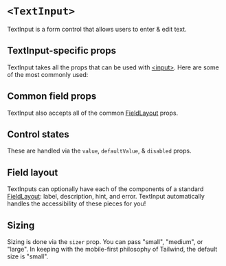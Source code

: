 


<Meta title="Components/TextInput" of={Stories} />

# `<TextInput>`

TextInput is a form control that allows users to enter & edit text.

## TextInput-specific props

TextInput takes all the props that can be used with
[&lt;input&gt;](https://react.dev/reference/react-dom/components/input). Here
are some of the most commonly used:

<ArgTypes of={Stories} sort="requiredFirst" />

## Common field props

TextInput also accepts all of the common
[FieldLayout](/docs/components-fieldlayout--docs) props.

<ArgTypes of={FieldControl} sort="requiredFirst" />

## Control states

These are handled via the `value`, `defaultValue`, & `disabled` props.

<Canvas of={Stories.AllControlStates} sourceState="shown" />

## Field layout

TextInputs can optionally have each of the components of a standard
[FieldLayout](/docs/components-fieldlayout--docs): label, description, hint, and
error. TextInput automatically handles the accessibility of these pieces for
you!

<Canvas of={Stories.FieldLayout} sourceState="shown" />

## Sizing

Sizing is done via the `sizer` prop. You can pass "small", "medium", or "large".
In keeping with the mobile-first philosophy of Tailwind, the default size is
"small".

<Canvas of={Stories.AllSizes} sourceState="shown" />
